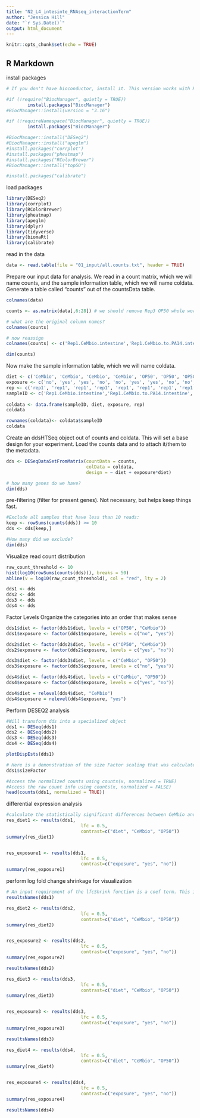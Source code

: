 ```yaml
---
title: "N2_L4_intesinte_RNAseq_interactionTerm"
author: "Jessica Hill"
date: "`r Sys.Date()`"
output: html_document
---
```


```r
knitr::opts_chunk$set(echo = TRUE)
```

## R Markdown

install packages
```r
# If you don't have bioconductor, install it. This version works with R version 4.1. Use "3.11" for R version 4.0

#if (!require("BiocManager", quietly = TRUE))
        install.packages("BiocManager")
#BiocManager::install(version = "3.16")

#if (!requireNamespace("BiocManager", quietly = TRUE))
        install.packages("BiocManager")

#BiocManager::install("DESeq2")
#BiocManager::install("apeglm")
#install.packages("corrplot")
#install.packages("pheatmap")
#install.packages("RColorBrewer")
#BiocManager::install("topGO")

#install.packages("calibrate")
```

load packages
```r
library(DESeq2)
library(corrplot)
library(RColorBrewer)
library(pheatmap)
library(apeglm)
library(dplyr)
library(tidyverse)
library(biomaRt)
library(calibrate)
```

read in the data
```r
data <- read.table(file = "01_input/all.counts.txt", header = TRUE)
```

Prepare our input data for analysis.
We read in a count matrix, which we will name counts, and the sample information table, which we will name coldata.
Generate a table called "counts" out of the countsData table.
```r
colnames(data)

counts <- as.matrix(data[,6:28]) # we should remove Rep3 OP50 whole worm because it is a shitty sample
```


```r
# what are the original column names?
colnames(counts)

# now reassign 
colnames(counts) <- c('Rep1.CeMbio.intestine','Rep1.CeMbio.to.PA14.intestine','Rep1.CeMbio.to.PA14.wholeworm', 'Rep1.CeMbio.wholeworm', 'Rep1.OP50.intestine', 'Rep1.OP50.to.PA14.intestine', 'Rep1.OP50.to.PA14.wholeworm', 'Rep1.OP50.wholeworm', 'Rep2.CeMbio.intestine', 'Rep2.CeMbio.to.PA14.intestine', 'Rep2.CeMbio.to.PA14.wholeworm', 'Rep2.CeMbio.wholeworm', 'Rep2.OP50.intestine', 'Rep2.OP50.to.PA14.intestine', 'Rep2.OP50.to.PA14.wholeworm', 'Rep2.OP50.wholeworm', 'Rep3.CeMbio.intestine','Rep3.CeMbio.to.PA14.intestine','Rep3.CeMbio.to.PA14.wholeworm', 'Rep3.CeMbio.wholeworm', 'Rep3.OP50.intestine', 'Rep3.OP50.to.PA14.intestine', 'Rep3.OP50.to.PA14.wholeworm')

dim(counts)
```

Now make the sample information table, which we will name coldata.
```r
diet <- c('CeMbio', 'CeMbio', 'CeMbio', 'CeMbio', 'OP50', 'OP50', 'OP50', 'OP50', 'CeMbio', 'CeMbio', 'CeMbio', 'CeMbio', 'OP50', 'OP50', 'OP50', 'OP50', 'CeMbio', 'CeMbio', 'CeMbio', 'CeMbio', 'OP50', 'OP50', 'OP50')
exposure <- c('no', 'yes', 'yes', 'no', 'no', 'yes', 'yes', 'no', 'no', 'yes', 'yes', 'no', 'no', 'yes', 'yes', 'no', 'no', 'yes', 'yes', 'no', 'no', 'yes', 'yes')
rep <- c('rep1', 'rep1', 'rep1', 'rep1', 'rep1', 'rep1', 'rep1', 'rep1', 'rep2', 'rep2', 'rep2', 'rep2', 'rep2', 'rep2', 'rep2', 'rep2', 'rep3', 'rep3', 'rep3', 'rep3', 'rep3', 'rep3', 'rep3')
sampleID <- c('Rep1.CeMbio.intestine','Rep1.CeMbio.to.PA14.intestine','Rep1.CeMbio.to.PA14.wholeworm', 'Rep1.CeMbio.wholeworm', 'Rep1.OP50.intestine', 'Rep1.OP50.to.PA14.intestine', 'Rep1.OP50.to.PA14.wholeworm', 'Rep1.OP50.wholeworm', 'Rep2.CeMbio.intestine', 'Rep2.CeMbio.to.PA14.intestine', 'Rep2.CeMbio.to.PA14.wholeworm', 'Rep2.CeMbio.wholeworm', 'Rep2.OP50.intestine', 'Rep2.OP50.to.PA14.intestine', 'Rep2.OP50.to.PA14.wholeworm', 'Rep2.OP50.wholeworm', 'Rep3.CeMbio.intestine','Rep3.CeMbio.to.PA14.intestine','Rep3.CeMbio.to.PA14.wholeworm', 'Rep3.CeMbio.wholeworm', 'Rep3.OP50.intestine', 'Rep3.OP50.to.PA14.intestine', 'Rep3.OP50.to.PA14.wholeworm')
  
coldata <- data.frame(sampleID, diet, exposure, rep)
coldata

rownames(coldata)<- coldata$sampleID
coldata
```

Create an ddsHTSeq object out of counts and coldata.
This will set a base design for your experiment.
Load the counts data and to attach it/them to the metadata.
```r
dds <- DESeqDataSetFromMatrix(countData = counts,
                              colData = coldata,
                              design = ~ diet + exposure*diet)

# how many genes do we have?
dim(dds)
```

pre-filtering (filter for present genes). 
Not necessary, but helps keep things fast. 
```r
#Exclude all samples that have less than 10 reads:
keep <- rowSums(counts(dds)) >= 10
dds <- dds[keep,]

#How many did we exclude?
dim(dds) 
```

Visualize read count distribution
```r
raw_count_threshold <- 10
hist(log10(rowSums(counts(dds))), breaks = 50)
abline(v = log10(raw_count_threshold), col = "red", lty = 2)
```


```r
dds1 <- dds
dds2 <- dds
dds3 <- dds
dds4 <- dds
```

Factor Levels
Organize the categories into an order that makes sense
```r
dds1$diet <- factor(dds1$diet, levels = c("OP50", "CeMbio"))
dds1$exposure <- factor(dds1$exposure, levels = c("no", "yes")) 

dds2$diet <- factor(dds2$diet, levels = c("OP50", "CeMbio"))
dds2$exposure <- factor(dds2$exposure, levels = c("yes", "no"))

dds3$diet <- factor(dds3$diet, levels = c("CeMbio", "OP50"))
dds3$exposure <- factor(dds3$exposure, levels = c("no", "yes"))

dds4$diet <- factor(dds4$diet, levels = c("CeMbio", "OP50"))
dds4$exposure <- factor(dds4$exposure, levels = c("yes", "no")) 
```

```r
dds4$diet = relevel(dds4$diet, "CeMbio")
dds4$exposure = relevel(dds4$exposure, "yes")
```

Perform DESEQ2 analysis
```r
#Will transform dds into a specialized object
dds1 <- DESeq(dds1)
dds2 <- DESeq(dds2)
dds3 <- DESeq(dds3)
dds4 <- DESeq(dds4)

plotDispEsts(dds1)

# Here is a demonstration of the size Factor scaling that was calculated (sizeFactor):
dds1$sizeFactor

#Access the normalized counts using counts(x, normalized = TRUE)
#Access the raw count info using counts(x, normalized = FALSE)
head(counts(dds1, normalized = TRUE))
```


differential expression analysis 
```r
#calculate the statistically significant differences between CeMbio and OP50 diets
res_diet1 <- results(dds1,
                            lfc = 0.5,
                            contrast=c("diet", "CeMbio", "OP50"))
summary(res_diet1)


res_exposure1 <- results(dds1,
                            lfc = 0.5,
                            contrast=c("exposure", "yes", "no"))
summary(res_exposure1)
```
perform log fold change shrinkage for visualization
```r
# An input requirement of the lfcShrink function is a coef term. This is pulled from the resultsNames of dds:
resultsNames(dds1)
```

```r
res_diet2 <- results(dds2,
                            lfc = 0.5,
                            contrast=c("diet", "CeMbio", "OP50"))
summary(res_diet2)


res_exposure2 <- results(dds2,
                            lfc = 0.5,
                            contrast=c("exposure", "yes", "no"))
summary(res_exposure2)

resultsNames(dds2)
```

```r
res_diet3 <- results(dds3,
                            lfc = 0.5,
                            contrast=c("diet", "CeMbio", "OP50"))
summary(res_diet3)


res_exposure3 <- results(dds3,
                            lfc = 0.5,
                            contrast=c("exposure", "yes", "no"))
summary(res_exposure3)

resultsNames(dds3)
```

```r
res_diet4 <- results(dds4,
                            lfc = 0.5,
                            contrast=c("diet", "CeMbio", "OP50"))
summary(res_diet4)


res_exposure4 <- results(dds4,
                            lfc = 0.5,
                            contrast=c("exposure", "yes", "no"))
summary(res_exposure4)

resultsNames(dds4)
```





